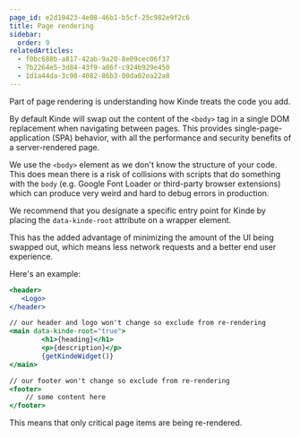 ```yaml
---
page_id: e2d19423-4e08-46b1-b5cf-25c982e9f2c6
title: Page rendering
sidebar:
  order: 9
relatedArticles:
  - f0bc688b-a817-42ab-9a20-8e09cec06f37
  - 7b2264e5-3d84-43f9-a86f-c924b929e450
  - 1d1a44da-3c98-4082-86b3-00da02ea22a8
---
```


Part of page rendering is understanding how Kinde treats the code you add. 

By default Kinde will swap out the content of the `<body>` tag in a single DOM replacement when navigating between pages. This provides single-page-application (SPA) behavior, with all the performance and security benefits of a server-rendered page.

We use the `<body>` element as we don't know the structure of your code. This does mean there is a risk of collisions with scripts that do something with the `body` (e.g. Google Font Loader or third-party browser extensions) which can produce very weird and hard to debug errors in production. 

We recommend that you designate a specific entry point for Kinde by placing the `data-kinde-root` attribute on a wrapper element.

This has the added advantage of minimizing the amount of the UI being swapped out, which means less network requests and a better end user experience. 

Here's an example:

```jsx
<header>
   <Logo>
</header>

// our header and logo won't change so exclude from re-rendering
<main data-kinde-root="true">
		<h1>{heading}</h1>
		<p>{description}</p>
		{getKindeWidget()}
</main>

// our footer won't change so exclude from re-rendering
<footer>
	// some content here
</footer>
```

This means that only critical page items are being re-rendered.
